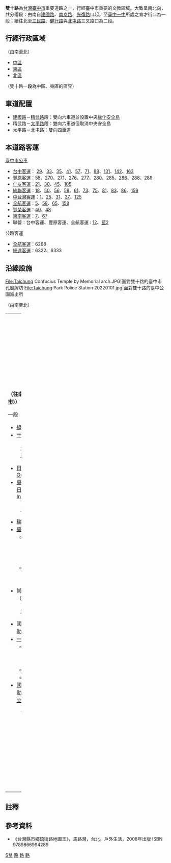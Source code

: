 {{Infobox TwRoad2|
|bgcolorh=DARKGREEN
|colorh=white
|code=
|name=雙十路
|enname=Shuangshi Road
|level=
|length=2.2
|lastext=
|speedhigh=
|line=[[精武路|精武路]]以南：雙向六車道、中央綠化安全島<br>精武路－[[太平路_(臺中市北區)|太平路]]：雙向六車道<br>太平路以北：雙向四車道
|start=[[三民路_(台中市區)|三民路]]、[[健行路_(台中市)|健行路]]與[[北屯路|北屯路]]三叉路口
|end=[[建國路_(台中市區)|建國路]]
|junc=[[自由路_(台中市)|自由路]]<br>[[精武路|精武路]]<br>錦南街、力行路
|img=Shuangshi Rd. and Lising Rd. intersection, Taichung City 20081222.jpg
|cap=雙十路二段與力行路口
|size=
|left=北屯路
|right=建國路
|leftlink=北屯路
|rightlink=建國路 (台中市)
|leftdirection=N
|rightdirection=S
|sec=二段
}}

'''雙十路'''為[[台灣|台灣]][[臺中市|臺中市]]重要道路之一，行經臺中市重要的文教區域。大致呈南北向，共分兩段：由南自[[建國路_(台中市區)|建國路]]、[[南京路_(台中市)|南京路]]、[[光復路_(台中市)|光復路]]口起，至[[臺中一中|臺中一中]]所處之育才街口為一段；續往北至[[三民路_(台中市區)|三民路]]、[[健行路_(台中市)|健行路]]與[[北屯路|北屯路]]三叉路口為二段。

== 行經行政區域 ==
（由南至北）
*[[中區_(臺中市)|中區]]
*[[東區_(臺中市)|東區]]
*[[北區_(臺中市)|北區]]

（雙十路一段為中區、東區的區界）

== 車道配置 ==
*[[建國路_(台中市區)|建國路]]－[[精武路|精武路]]段：雙向六車道並設置中央[[綠化|綠化]][[安全島|安全島]]
*精武路－[[太平路_(臺中市北區)|太平路]]段：雙向六車道但取消中央安全島
*太平路－北屯路：雙向四車道

== 本道路客運 ==
;[[臺中市公車|臺中市公車]]
*[[台中客運|台中客運]]： [[台中市公車29路|29]]、[[台中市公車33路|33]]、[[台中市公車35路|35]]、[[台中市公車41路|41]]、[[台中市公車57路|57]]、[[台中市公車71路|71]]、[[台中市公車88路|88]]、[[台中市公車131路|131]]、[[台中市公車142路|142]]、[[台中市公車163路|163]]
*[[豐原客運|豐原客運]]：[[台中市公車55路|55]]、[[台中市公車270路|270]]、[[台中市公車271路|271]]、[[台中市公車276路|276]]、[[台中市公車277路|277]]、[[台中市公車280路|280]]、[[台中市公車285路|285]]、[[台中市公車286路|286]]、[[台中市公車288路|288]]、[[台中市公車289路|289]]
*[[仁友客運|仁友客運]]：[[台中市公車21路|21]]、[[台中市公車30路|30]]、[[台中市公車45路|45]]、[[台中市公車105路|105]]
*[[統聯客運|統聯客運]]：[[台中市公車18路|18]]、[[台中市公車50路|50]]、[[台中市公車56路|56]]、[[台中市公車59路|59]]、[[台中市公車61路|61]]、[[台中市公車73路|73]]、[[台中市公車75路|75]]、[[台中市公車81路|81]]、[[台中市公車83路|83]]、[[台中市公車86路|86]]、[[台中市公車159路|159]]
*[[中台灣客運|中台灣客運]]：[[台中市公車1路|1]]、[[台中市公車25路|25]]、[[台中市公車31路|31]]、[[台中市公車37路|37]]、[[台中市公車125路|125]]
*[[全航客運|全航客運]]：[[台中市公車5路|5]]、[[台中市公車58路|58]]、[[台中市公車65路|65]]、[[台中市公車158路|158]]
*[[豐榮客運|豐榮客運]]：[[台中市公車40路|40]]、[[台中市公車48路|48]]
*[[東南客運|東南客運]]：[[台中市公車7路|7]]、[[台中市公車67路|67]]
*聯營：台中客運、豐原客運、全航客運 : [[台中市公車12路|12]]、[[臺中市公車藍2路|藍2]]

;公路客運
*[[全航客運|全航客運]]：6268
*[[總達客運|總達客運]]：6322、6333

== 沿線設施 ==
<gallery>
File:Taichung Confucius Temple by Memorial arch.JPG|面對雙十路的臺中市孔廟牌坊
File:Taichung Park Police Station 20220101.jpg|面對雙十路的臺中公園派出所
</gallery>
（由南至北）
{| border="0" cellpadding="5" width="100%"
|----- valign="top"
| width="40%" | || width="60%" | 
|-----
| valign="top" |
'''（往南接[[建國路_(台中市區)|建國路 (台中市)]]）'''
;一段
*[[綠川|綠川]]
*[[干城_(客運站點名稱)|干城重劃區]]
:[[公園路_(台中市)|公園路、公園東路]]
*[[日曜天地Outlet|日曜天地Outlet]][https://web.archive.org/web/20100208235749/http://www.sunshine-plaza.com.tw/ SUNSHINE]
*[[臺中公園|臺中公園]][[快捷假日飯店|快捷假日飯店]][http://www.holidayinnexpress.com.tw/ Holiday Inn Express] {{Wayback|url=http://www.holidayinnexpress.com.tw/ |date=20200806082555 }}
:[[自由路_(台中市)|自由路]]二、三段
*[[瑞成書局|瑞成書局]]
*[[臺中公園|臺中公園]]
**[[臺中市政府警察局|臺中市政府警察局]]第二分局臺中公園派出所
**[[中興堂|中興堂]]（由國立臺灣體育大學管理）
*尚武段[[社會住宅|社會住宅]]（興建中）
:[[精武路|精武路]]
*國立臺灣體育運動大學游泳池
*[[一中商圈|一中商圈]]
**[[文英館|文英館]]（由國立臺灣體育大學管理）
**[http://www.vitalon.org.tw/ 維他露基金會] {{Wayback|url=http://www.vitalon.org.tw/ |date=20210411051001 }}
**[[宮原武熊宅邸|宮原武熊宅邸]]
*[[國立臺灣體育運動大學|國立臺灣體育運動大學]]（內有[[國立臺中棒球場|國立臺中棒球場]]）
:育才街
| valign="top" |
;二段
*[[臺中市立臺中第一高級中等學校|臺中市立臺中第一高級中等學校]]
*[[台灣自來水公司|台灣自來水公司]]（總部、第四區管理處）
*[[國立臺灣體育運動大學田徑場|國立臺灣體育運動大學田徑場]]（臺中體育場）
*[[台安醫院|台安醫院]]雙十院區
*[[臺中市忠烈祠|臺中市忠烈祠]]牌樓大門
*[[臺中市孔廟|臺中市孔廟]]
*莒光新城
*[[興進園道|興進園道]]
*[[中華郵政|中華郵政]]雙十路郵局
*[[臺中市私立育仁國民小學|臺中市私立育仁國民小學]]
:[[三民路_(台中市區)|三民路]]三段、[[北屯路|北屯路]]
|}

==註釋==
{{reflist}}

==參考資料==
*《台灣縣市鄉鎮街路地圖王》，馬路灣，台北，戶外生活，2008年出版 ISBN 9789866994289

{{台中市重要道路}}
{{DEFAULTSORT:Gongyi}}

[[Category:臺中市街道|S雙]]
[[Category:臺中市中區交通|路]]
[[Category:臺中市東區交通|路]]
[[Category:臺中市北區交通|路]]